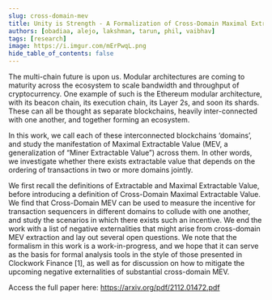 ```yaml
---
slug: cross-domain-mev
title: Unity is Strength - A Formalization of Cross-Domain Maximal Extractable Value
authors: [obadiaa, alejo, lakshman, tarun, phil, vaibhav]
tags: [research]
image: https://i.imgur.com/mErPwqL.png
hide_table_of_contents: false
---
```

The multi-chain future is upon us. Modular architectures are coming to maturity across the ecosystem
to scale bandwidth and throughput of cryptocurrency. One example of such is the Ethereum modular
architecture, with its beacon chain, its execution chain, its Layer 2s, and soon its shards. These can all
be thought as separate blockchains, heavily inter-connected with one another, and together forming an
ecosystem.

<!--truncate-->

In this work, we call each of these interconnected blockchains ‘domains’, and study the manifestation of
Maximal Extractable Value (MEV, a generalization of “Miner Extractable Value”) across them. In other
words, we investigate whether there exists extractable value that depends on the ordering of transactions
in two or more domains jointly.

We first recall the definitions of Extractable and Maximal Extractable Value, before introducing a
definition of Cross-Domain Maximal Extractable Value. We find that Cross-Domain MEV can be used
to measure the incentive for transaction sequencers in different domains to collude with one another,
and study the scenarios in which there exists such an incentive. We end the work with a list of negative
externalities that might arise from cross-domain MEV extraction and lay out several open questions.
We note that the formalism in this work is a work-in-progress, and we hope that it can serve as the
basis for formal analysis tools in the style of those presented in Clockwork Finance [1], as well as for
discussion on how to mitigate the upcoming negative externalities of substantial cross-domain MEV.

Access the full paper here: https://arxiv.org/pdf/2112.01472.pdf
